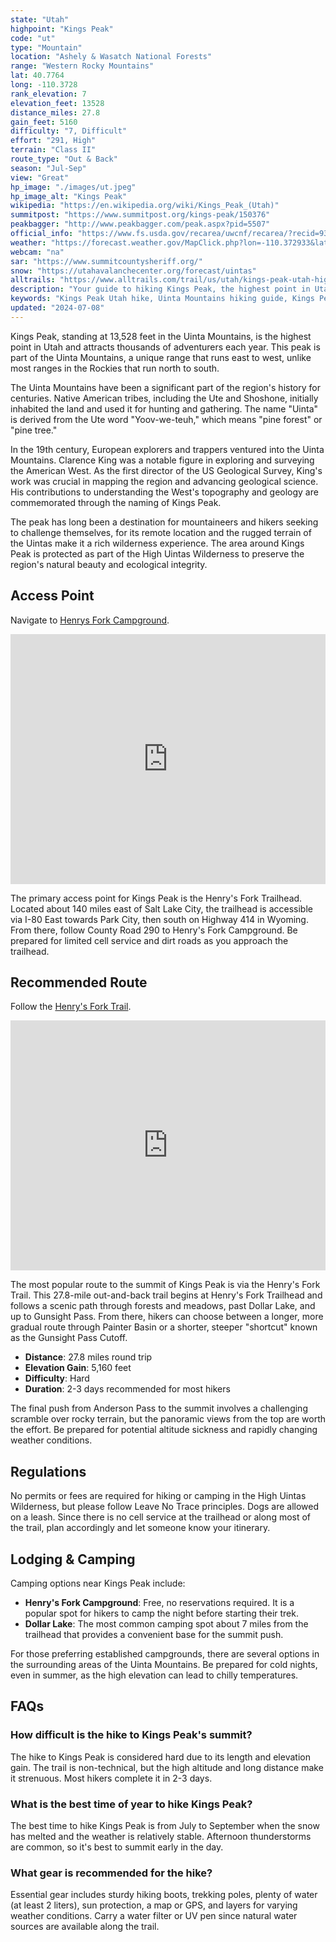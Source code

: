 ```yaml
---
state: "Utah"
highpoint: "Kings Peak"
code: "ut"
type: "Mountain"
location: "Ashely & Wasatch National Forests"
range: "Western Rocky Mountains"
lat: 40.7764
long: -110.3728
rank_elevation: 7
elevation_feet: 13528
distance_miles: 27.8
gain_feet: 5160
difficulty: "7, Difficult"
effort: "291, High"
terrain: "Class II"
route_type: "Out & Back"
season: "Jul-Sep"
view: "Great"
hp_image: "./images/ut.jpeg"
hp_image_alt: "Kings Peak"
wikipedia: "https://en.wikipedia.org/wiki/Kings_Peak_(Utah)"
summitpost: "https://www.summitpost.org/kings-peak/150376"
peakbagger: "http://www.peakbagger.com/peak.aspx?pid=5507"
official_info: "https://www.fs.usda.gov/recarea/uwcnf/recarea/?recid=9342"
weather: "https://forecast.weather.gov/MapClick.php?lon=-110.372933&lat=40.776327"
webcam: "na"
sar: "https://www.summitcountysheriff.org/"
snow: "https://utahavalanchecenter.org/forecast/uintas"
alltrails: "https://www.alltrails.com/trail/us/utah/kings-peak-utah-highpoint-trail"
description: "Your guide to hiking Kings Peak, the highest point in Utah."
keywords: "Kings Peak Utah hike, Uinta Mountains hiking guide, Kings Peak trail information, Utah highest peak trail"
updated: "2024-07-08"
---
```


Kings Peak, standing at 13,528 feet in the Uinta Mountains, is the highest point in Utah and attracts thousands of adventurers each year. This peak is part of the Uinta Mountains, a unique range that runs east to west, unlike most ranges in the Rockies that run north to south. 

The Uinta Mountains have been a significant part of the region's history for centuries. Native American tribes, including the Ute and Shoshone, initially inhabited the land and used it for hunting and gathering. The name "Uinta" is derived from the Ute word "Yoov-we-teuh," which means "pine forest" or "pine tree."

In the 19th century, European explorers and trappers ventured into the Uinta Mountains. Clarence King was a notable figure in exploring and surveying the American West. As the first director of the US Geological Survey, King's work was crucial in mapping the region and advancing geological science. His contributions to understanding the West's topography and geology are commemorated through the naming of Kings Peak.

The peak has long been a destination for mountaineers and hikers seeking to challenge themselves, for its remote location and the rugged terrain of the Uintas make it a rich wilderness experience. The area around Kings Peak is protected as part of the High Uintas Wilderness to preserve the region's natural beauty and ecological integrity.

## Access Point
Navigate to <a target="_blank" href="https://maps.app.goo.gl/cBRjxnq1nCofwVwS9">Henrys Fork Campground</a>.

<iframe src="https://www.google.com/maps/embed?pb=!1m18!1m12!1m3!1d7233.5679506675915!2d-110.33356567417408!3d40.91348305488827!2m3!1f0!2f0!3f0!3m2!1i1024!2i768!4f13.1!3m3!1m2!1s0x8751cd2cceab3d61%3A0xa5ba3d8b6d380897!2sHenrys%20Fork%20Campground!5e0!3m2!1sen!2sus!4v1721743706740!5m2!1sen!2sus" width="100%" height="400" style="border:0;" allowfullscreen="" loading="lazy" referrerpolicy="no-referrer-when-downgrade"></iframe>

The primary access point for Kings Peak is the Henry's Fork Trailhead. Located about 140 miles east of Salt Lake City, the trailhead is accessible via I-80 East towards Park City, then south on Highway 414 in Wyoming. From there, follow County Road 290 to Henry's Fork Campground. Be prepared for limited cell service and dirt roads as you approach the trailhead.

## Recommended Route
Follow the <a target="_blank" href="https://www.alltrails.com/trail/us/utah/kings-peak-utah-highpoint-trail">Henry's Fork Trail</a>.

<iframe class="alltrails" src="https://www.alltrails.com/widget/trail/us/utah/kings-peak-utah-highpoint-trail?scrollZoom=false&elevationDiagram=false&u=i&sh=cmpl5n" width="100%" height="400" frameborder="0" scrolling="no" marginheight="0" marginwidth="0" title="AllTrails: Trail Guides and Maps for Hiking, Camping, and Running"></iframe>

The most popular route to the summit of Kings Peak is via the Henry's Fork Trail. This 27.8-mile out-and-back trail begins at Henry's Fork Trailhead and follows a scenic path through forests and meadows, past Dollar Lake, and up to Gunsight Pass. From there, hikers can choose between a longer, more gradual route through Painter Basin or a shorter, steeper "shortcut" known as the Gunsight Pass Cutoff.

- **Distance**: 27.8 miles round trip
- **Elevation Gain**: 5,160 feet
- **Difficulty**: Hard
- **Duration**: 2-3 days recommended for most hikers

The final push from Anderson Pass to the summit involves a challenging scramble over rocky terrain, but the panoramic views from the top are worth the effort. Be prepared for potential altitude sickness and rapidly changing weather conditions.

## Regulations
No permits or fees are required for hiking or camping in the High Uintas Wilderness, but please follow Leave No Trace principles. Dogs are allowed on a leash. Since there is no cell service at the trailhead or along most of the trail, plan accordingly and let someone know your itinerary.

## Lodging & Camping
Camping options near Kings Peak include:
- **Henry's Fork Campground**: Free, no reservations required. It is a popular spot for hikers to camp the night before starting their trek.
- **Dollar Lake**: The most common camping spot about 7 miles from the trailhead that provides a convenient base for the summit push.

For those preferring established campgrounds, there are several options in the surrounding areas of the Uinta Mountains. Be prepared for cold nights, even in summer, as the high elevation can lead to chilly temperatures.

## FAQs

### How difficult is the hike to Kings Peak's summit?
The hike to Kings Peak is considered hard due to its length and elevation gain. The trail is non-technical, but the high altitude and long distance make it strenuous. Most hikers complete it in 2-3 days.

### What is the best time of year to hike Kings Peak?
The best time to hike Kings Peak is from July to September when the snow has melted and the weather is relatively stable. Afternoon thunderstorms are common, so it's best to summit early in the day.

### What gear is recommended for the hike?
Essential gear includes sturdy hiking boots, trekking poles, plenty of water (at least 2 liters), sun protection, a map or GPS, and layers for varying weather conditions. Carry a water filter or UV pen since natural water sources are available along the trail.
